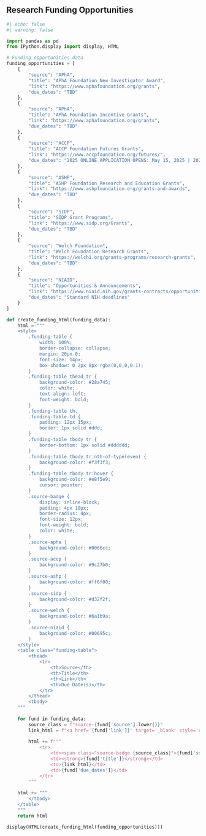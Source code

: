<!-- 
This file contains the research funding opportunities table.
To edit funding information:
1. Find the 'funding_opportunities' list in the Python code block below
2. Add, remove, or modify funding entries following the existing format
3. Each funding entry needs: source, title, link, and due_dates
4. The table will automatically update based on this data

This file is included in research/index.qmd and renders on the research page.
-->

## Research Funding Opportunities

```python
#| echo: false
#| warning: false

import pandas as pd
from IPython.display import display, HTML

# Funding opportunities data
funding_opportunities = [
    {
        "source": "APhA",
        "title": "APhA Foundation New Investigator Award",
        "link": "https://www.aphafoundation.org/grants",
        "due_dates": "TBD"
    },
    {
        "source": "APhA",
        "title": "APhA Foundation Incentive Grants",
        "link": "https://www.aphafoundation.org/grants",
        "due_dates": "TBD"
    },
    {
        "source": "ACCP",
        "title": "ACCP Foundation Futures Grants",
        "link": "https://www.accpfoundation.org/futures/",
        "due_dates": "2025 ONLINE APPLICATION OPENS: May 15, 2025 | 2025 APPLICATION SUBMISSION DEADLINE: September 1, 2025 | 2025 AWARD DECISIONS ANNOUNCED: November 15, 2025"
    },
    {
        "source": "ASHP",
        "title": "ASHP Foundation Research and Education Grants",
        "link": "https://www.ashpfoundation.org/grants-and-awards",
        "due_dates": "TBD"
    },
    {
        "source": "SIDP",
        "title": "SIDP Grant Programs",
        "link": "https://www.sidp.org/Grants",
        "due_dates": "TBD"
    },
    {
        "source": "Welch Foundation",
        "title": "Welch Foundation Research Grants",
        "link": "https://welch1.org/grants-programs/research-grants",
        "due_dates": "TBD"
    },
    {
        "source": "NIAID",
        "title": "Opportunities & Announcements",
        "link": "https://www.niaid.nih.gov/grants-contracts/opportunities",
        "due_dates": "Standard NIH deadlines"
    }
]

def create_funding_html(funding_data):
    html = """
    <style>
        .funding-table {
            width: 100%;
            border-collapse: collapse;
            margin: 20px 0;
            font-size: 14px;
            box-shadow: 0 2px 8px rgba(0,0,0,0.1);
        }
        .funding-table thead tr {
            background-color: #28a745;
            color: white;
            text-align: left;
            font-weight: bold;
        }
        .funding-table th,
        .funding-table td {
            padding: 12px 15px;
            border: 1px solid #ddd;
        }
        .funding-table tbody tr {
            border-bottom: 1px solid #dddddd;
        }
        .funding-table tbody tr:nth-of-type(even) {
            background-color: #f3f3f3;
        }
        .funding-table tbody tr:hover {
            background-color: #e8f5e9;
            cursor: pointer;
        }
        .source-badge {
            display: inline-block;
            padding: 4px 10px;
            border-radius: 4px;
            font-size: 12px;
            font-weight: bold;
            color: white;
        }
        .source-apha {
            background-color: #0066cc;
        }
        .source-accp {
            background-color: #9c27b0;
        }
        .source-ashp {
            background-color: #ff6f00;
        }
        .source-sidp {
            background-color: #d32f2f;
        }
        .source-welch {
            background-color: #6a1b9a;
        }
        .source-niaid {
            background-color: #00695c;
        }
    </style>
    <table class="funding-table">
        <thead>
            <tr>
                <th>Source</th>
                <th>Title</th>
                <th>Link</th>
                <th>Due Date(s)</th>
            </tr>
        </thead>
        <tbody>
    """
    
    for fund in funding_data:
        source_class = f"source-{fund['source'].lower()}"
        link_html = f"<a href='{fund['link']}' target='_blank' style='color: #007bff;'>Visit</a>" if fund['link'] else "N/A"
        
        html += f"""
            <tr>
                <td><span class="source-badge {source_class}">{fund['source']}</span></td>
                <td><strong>{fund['title']}</strong></td>
                <td>{link_html}</td>
                <td>{fund['due_dates']}</td>
            </tr>
        """
    
    html += """
        </tbody>
    </table>
    """
    return html

display(HTML(create_funding_html(funding_opportunities)))
```
